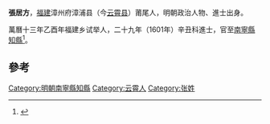 '''張居方'''，[[福建|福建]]漳州府漳浦县（今[[云霄县|云霄县]]）莆尾人，明朝政治人物、進士出身。

萬曆十三年乙酉年福建乡试举人，二十九年（1601年）辛丑科進士，官至[[南寧縣|南寧縣]][[知縣|知縣]]<ref>{{cite news|title=云霄历史进士、举人、贡生名表|url=http://www.yxdlt.com/bencandy.php?fid=25&id=891|accessdate=2013-09-24|newspaper=云霄信息网|archive-date=2013-09-29|archive-url=https://web.archive.org/web/20130929040307/http://www.yxdlt.com/bencandy.php?fid=25&id=891|dead-url=no}}</ref>。

==參考==
{{reflist}}
{{明朝人物小作品}}
{{萬曆二十九年辛丑科殿試金榜}}
{{DEFAULTSORT:Zhang張}}
[[Category:明朝南寧縣知縣|Category:明朝南寧縣知縣]]
[[Category:云霄人|Category:云霄人]]
[[Category:张姓|Category:张姓]]